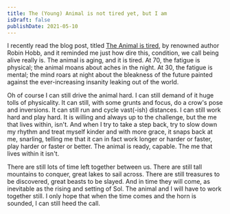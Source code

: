 ```yaml
---
title: The (Young) Animal is not tired yet, but I am
isDraft: false
publishDate: 2021-05-10
---
```


I recently read the blog post, titled [The Animal is tired](http://www.robinhobb.com/blog/posts/38429), by renowned author Robin Hobb, and it reminded me just how dire this, condition, we call being alive really is. The animal is aging, and it is tired. At 70, the fatigue is physical; the animal moans about aches in the night. At 30, the fatigue is mental; the mind roars at night about the bleakness of the future painted against the ever-increasing insanity leaking out of the world.

Oh of course I can still drive the animal hard. I can still demand of it huge tolls of physicality. It can still, with some grunts and focus, do a crow's pose and inversions. It can still run and cycle vast(-ish) distances. I can still work hard and play hard. It is willing and always up to the challenge, but the me that lives within, isn't. And when I try to take a step back, try to slow down my rhythm and treat myself kinder and with more grace, it snaps back at me, snarling, telling me that it can in fact work longer or harder or faster, play harder or faster or better. The animal is ready, capable. The me that lives within it isn't.

There are still lots of time left together between us. There are still tall mountains to conquer, great lakes to sail across. There are still treasures to be discovered, great beasts to be slayed. And in time they will come, as inevitable as the rising and setting of Sol. The animal and I will have to work together still. I only hope that when the time comes and the horn is sounded, I can still heed the call.

